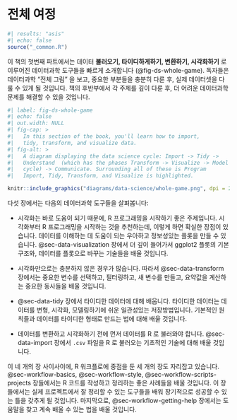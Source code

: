 # 전체 여정 {#sec-whole-game-intro .unnumbered}

```r
#| results: "asis"
#| echo: false
source("_common.R")
```

이 책의 첫번째 파트에서는 데이터 **불러오기, 타이디하게하기, 변환하기, 시각화하기** 로 이루어진 데이터과학 도구들을 빠르게 소개합니다 (@fig-ds-whole-game).
독자들은 데이터과학 "전체 그림" 을 보고, 중요한 부분들을 충분히 다룬 후, 실제 데이터셋을 다룰 수 있게 될 것입니다.
책의 후반부에서 각 주제를 깊이 다룬 후, 더 어려운 데이터과학 문제를 해결할 수 있을 것입니다.

```r
#| label: fig-ds-whole-game 
#| echo: false
#| out.width: NULL
#| fig-cap: >
#|   In this section of the book, you'll learn how to import,
#|   tidy, transform, and visualize data.
#| fig-alt: >
#|   A diagram displaying the data science cycle: Import -> Tidy ->
#|   Understand  (which has the phases Transform -> Visualize -> Model in a
#|   cycle) -> Communicate. Surrounding all of these is Program 
#|   Import, Tidy, Transform, and Visualize is highlighted.

knitr::include_graphics("diagrams/data-science/whole-game.png", dpi = 270)
```

다섯 장에서는 다음의 데이터과학 도구들을 살펴봅니다:

-   시각화는 바로 도움이 되기 때문에, R 프로그래밍을 시작하기 좋은 주제입니다.
    시각화부터 R 프로그래밍을 시작하는 것을 추천하는데, 이렇게 하면 확실한 장점이 있습니다.
    데이터를 이해하는 데 도움이 되는 우아하고 정보성있는 플롯을 만들 수 있습니다.
    @sec-data-visualization 장에서 더 깊이 들어가서 ggplot2 플롯의 기본 구조와, 데이터를 플롯으로 바꾸는 기술들을 배울 것입니다.

-   시각화만으로는 충분하지 않은 경우가 많습니다.
    따라서 @sec-data-transform 장에서는 중요한 변수를 선택하고, 필터링하고, 새 변수를 만들고, 요약값을 계산하는 중요한 동사들을 배울 것입니다.

-   @sec-data-tidy 장에서 타이디한 데이터에 대해 배웁니다.
    타이디한 데이터는 데이터를 변형, 시각화, 모델링하기에 쉬운 일관성있는 저장방법입니다.
    기본적인 원칙들과 데이터를 타이디한 형태로 만드는 법에 대해 배울 것입니다.

-   데이터를 변환하고 시각화하기 전에 먼저 데이터를 R 로 불러와야 합니다.
    @sec-data-import 장에서 `.csv` 파일을 R 로 불러오는 기초적인 기술에 대해 배울 것입니다.

이 네 개의 장 사이사이에, R 워크플로에 중점을 둔 세 개의 장도 자리잡고 있습니다.
@sec-workflow-basics, @sec-workflow-style, @sec-workflow-scripts-projects 장들에서는 R 코드를 작성하고 정리하는 좋은 사례들을 배울 것입니다.
이 장들에서는 실제 프로젝트에서 잘 정리할 수 있는 도구들을 배워 장기적으로 성공할 수 있는 틀을 갖추게 될 것입니다.
마지막으로, @sec-workflow-getting-help 장에서는 도움말을 찾고 계속 배울 수 있는 법을 배울 것입니다.
